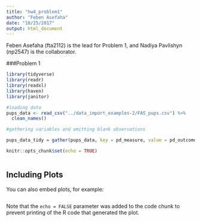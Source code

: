 ```yaml
---
title: "hw4_problem1"
author: "Feben Asefaha"
date: "10/25/2017"
output: html_document
---
```

Feben Asefaha (fta2112) is the lead for Problem 1, and Nadiya Pavlishyn (np2547) is the collaborator.

###Problem 1
```r

library(tidyverse)
library(readr)
library(readxl)
library(haven)
library(janitor)

#loading data
pups_data <- read_csv("../data_import_examples-2/FAS_pups.csv") %>% 
  clean_names()

#gathering variables and omitting blank observations

pups_data_tidy = gather(pups_data, key = pd_measure, value = pd_outcome, pd_ears:pd_walk) %>% filter(!is.na(pd_outcome))

knitr::opts_chunk$set(echo = TRUE)
```



```r

```

## Including Plots

You can also embed plots, for example:

```r

```

Note that the `echo = FALSE` parameter was added to the code chunk to prevent printing of the R code that generated the plot.
